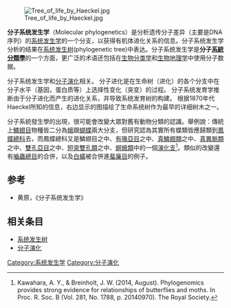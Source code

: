 {{no footnotes|time=2018-11-03T11:35:36+00:00}}
{{refimprove|time=2018-11-03T11:35:36+00:00}}
[[File:Tree_of_life_by_Haeckel.jpg|thumb]]

'''分子系统发生学'''（Molecular phylogenetics）是分析遗传分子差异（主要是DNA序列）的[[系统发生学|系统发生学]]的一个分支，以获得有机体进化关系的信息。分子系统发生学分析的结果在[[系统发生树|系统发生树]](phylogenetic tree)中表达。分子系统发生学是'''分子[[系統分類學|系統分類學]]'''的一个方面，更广泛的术语还包括在[[生物分类学|生物分类学]]和[[生物地理学|生物地理学]]中使用分子数据。

分子系统发生学和[[分子演化|分子演化]]相关。 分子进化是在生命树（进化）的各个分支中在分子水平（基因，蛋白质等）上选择性变化（突变）的过程。 分子系统发育学推断由于分子进化而产生的进化关系，并导致系统发育树的构建。 根据1870年代Haeckel所知的信息，右边显示的图描绘了生命系统树作为最早的详细树木之一。

分子系統發生學的出現，很可能會改變大眾對舊有動物分類的認識。舉例說：傳統上[[鱗翅目|鱗翅目]]物種皆二分為[[蛾|蛾]]跟[[蝴蝶|蝴蝶]]兩大分支，但研究認為其實所有蝶類皆應歸類到[[鳳蝶總科|鳳蝶總科]]去，而鳳蝶總科又是鱗翅目之中、[[有喙亞目|有喙亞目]]之中、[[真鱗翅類|真鱗翅類]]之中、[[真異脈類|真異脈類]]之中、[[雙孔亞目|雙孔亞目]]之中、[[短突雙孔類|短突雙孔類]]之中、[[螟蛾類|螟蛾類]]中的一個[[演化支|演化支]]<ref name=k2014>Kawahara, A. Y., & Breinholt, J. W. (2014, August). Phylogenomics provides strong evidence for relationships of butterflies and moths. In Proc. R. Soc. B (Vol. 281, No. 1788, p. 20140970). The Royal Society.</ref>。類似的改變還有[[嚙蟲總目|嚙蟲總目]]的合併，以及[[白蟻|白蟻]]被合併進[[蜚廉目|蜚廉目]]的例子。

== 参考 ==
{{Reflist}}

*黄原，《分子系统发生学》

==相关条目==
*[[系统发生树|系统发生树]]
*[[分子演化|分子演化]]

{{系统发生学}}
{{Bioinformatics}}
{{Taxonomy-stub}}

[[Category:系统发生学|Category:系统发生学]]
[[Category:分子演化|Category:分子演化]]
